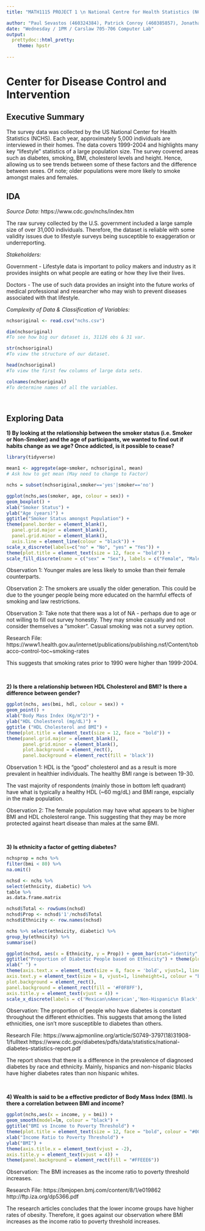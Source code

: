 ---
title: "MATH1115 PROJECT 1 \n National Centre for Health Statistics (NCHS)"

author: "Paul Sevastos (460324384), Patrick Conroy (460385857), Jonathan Then (490605077)"
date: "Wednesday / 1PM / Carslaw 705-706 Computer Lab"
output:
  prettydoc::html_pretty:
    theme: hpstr
    
---

# Center for Disease Control and Intervention

## Executive Summary

The survey data was collected by the US National Center for Health Statistics (NCHS). Each year, approximately 5,000 individuals are interviewed in their homes. The data covers 1999-2004 and highlights many key "lifestyle" statistics of a large population size. The survey covered areas such as diabetes, smoking, BMI, cholesterol levels and height. Hence, allowing us to see trends between some of these factors and the difference between sexes. Of note; older populations were more likely to smoke amongst males and females.

## IDA

*Source Data:* https://www.cdc.gov/nchs/index.htm

The raw survey collected by the U.S. government included a large sample size of over 31,000 individuals. Therefore, the dataset is reliable with some validity issues due to lifestyle surveys being susceptible to exaggeration or underreporting.

*Stakeholders:*

Government - Lifestyle data is important to policy makers and industry as it provides insights on what people are eating or how they live their lives.

Doctors - The use of such data provides an insight into the future works of medical professional and researcher who may wish to prevent diseases associated with that lifestyle.

*Complexity of Data & Classification of Variables:*
```{r, results="hide"}
nchsoriginal <- read.csv("nchs.csv")

dim(nchsoriginal)
#To see how big our dataset is, 31126 obs & 31 var.

str(nchsoriginal)
#To view the structure of our dataset.

head(nchsoriginal)
#To view the first few columns of large data sets.

colnames(nchsoriginal)
#To determine names of all the variables.
```

<br>

## Exploring Data

**1) By looking at the relationship between the smoker status (i.e. Smoker or Non-Smoker) and the age of participants, we wanted to find out if habits change as we age? Once addicted, is it possible to cease?**

```{r, echo=FALSE, message=FALSE, warning=FALSE}
library(tidyverse)

mean1 <- aggregate(age~smoker, nchsoriginal, mean)
# Ask how to get mean (May need to change to Factor)

nchs = subset(nchsoriginal,smoker=='yes'|smoker=='no')

ggplot(nchs,aes(smoker, age, colour = sex)) +
geom_boxplot() +
xlab("Smoker Status") + 
ylab("Age (years)") +
ggtitle("Smoker Status amongst Population") +
theme(panel.border = element_blank(),
  panel.grid.major = element_blank(),
  panel.grid.minor = element_blank(), 
  axis.line = element_line(colour = "black")) +
scale_x_discrete(labels=c("no" = "No", "yes" = "Yes")) +
theme(plot.title = element_text(size = 12, face = "bold")) +
scale_fill_discrete(name = c("sex" = "Sex"), labels = c("Female", "Male"))
```

Observation 1: Younger males are less likely to smoke than their female counterparts.

Observation 2: The smokers are usually the older generation. This could be due to the younger people being more educated on the harmful effects of smoking and law restrictions.

Observation 3: Take note that there was a lot of NA - perhaps due to age or not willing to fill out survey honestly. They may smoke casually and not consider themselves a "smoker". Casual smoking was not a survey option.

Research File: https://www1.health.gov.au/internet/publications/publishing.nsf/Content/tobacco-control-toc~smoking-rates

This suggests that smoking rates prior to 1990 were higher than 1999-2004.

<br>

**2) Is there a relationship between HDL Cholesterol and BMI? Is there a difference between gender?**

```{r, echo=FALSE, message=FALSE, warning=FALSE}

ggplot(nchs, aes(bmi, hdl, colour = sex)) +
geom_point() +
xlab("Body Mass Index (Kg/m^2)") +
ylab("HDL Cholesterol (mg/dL)") +
ggtitle ("HDL Cholesterol and BMI") +
theme(plot.title = element_text(size = 12, face = "bold")) +
theme(panel.grid.major = element_blank(), 
      panel.grid.minor = element_blank(), 
      plot.background = element_rect(),
      panel.background = element_rect(fill = 'black'))
```

Observation 1: HDL is the "good" cholesterol and as a result is more prevalent in healthier individuals. The healthy BMI range is  between 19-30.

The vast majority of respondents (mainly those in bottom left quadrant) have what is typically a healthy HDL (~60 mg/dL) and BMI range, espcially in the male population.

Observation 2: The female population may have what appears to be higher BMI and HDL cholesterol range. This suggesting that they may be more protected against heart disease than males at the same BMI.

<br>

**3) Is ethnicity a factor of getting diabetes?**
```{r, include=FALSE}

nchsprop = nchs %>% 
filter(bmi < 80) %>%
na.omit()

nchsd <- nchs %>%
select(ethnicity, diabetic) %>%
table %>%
as.data.frame.matrix

nchsd$Total <- rowSums(nchsd)
nchsd$Prop <- nchsd$'1'/nchsd$Total
nchsd$Ethnicity <- row.names(nchsd)

nchs %>% select(ethnicity, diabetic) %>%
group_by(ethnicity) %>%
summarise()
```

```{r, echo=FALSE, message=FALSE, warning=FALSE}
ggplot(nchsd, aes(x = Ethnicity, y = Prop)) + geom_bar(stat="identity", colour = 'black', fill = "#EFDECD") +
ggtitle("Proportion of Diabetic People based on Ethnicity") + theme(plot.title = element_text(size = 12, face = "bold")) + ylab("Proportion") +
xlab(" ") +
theme(axis.text.x = element_text(size = 8, face = 'bold', vjust=1, lineheight=1, colour = "darkblue"),
axis.text.y = element_text(size = 8, vjust=1, lineheight=1, colour = "black"),
plot.background = element_rect(),
panel.background = element_rect(fill = '#F0F8FF'),
axis.title.y = element_text(vjust = 4)) +
scale_x_discrete(labels = c('Mexican\nAmerican','Non-Hispanic\n Black','Non-Hispanic\n White','Other Hispanic', 'Other/Multi'))
```

Observation: The proportion of people who have diabetes is constant throughout the different ethnicities. This suggests that among the listed ethnicities, one isn't more susceptible to diabetes than others.

Research File:
https://www.ajpmonline.org/article/S0749-3797(18)31908-1/fulltext
https://www.cdc.gov/diabetes/pdfs/data/statistics/national-diabetes-statistics-report.pdf

The report shows that there is a difference in the prevalence of diagnosed diabetes by race and ethnicity. Mainly, hispanics and non-hispanic blacks have higher diabetes rates than non hispanic whites.

<br>

**4) Wealth is said to be a effective predictor of Body Mass Index (BMI). Is there a correlation between BMI and income?**

```{r, echo=FALSE, message=FALSE, warning=FALSE}

ggplot(nchs,aes(x = income, y = bmi)) +
geom_smooth(model=lm, colour = "black") +
ggtitle("BMI vs Income to Poverty Threshold") +
theme(plot.title = element_text(size = 12, face = "bold", colour = "#000066")) +
xlab("Income Ratio to Poverty Threshold") +
ylab("BMI") +
theme(axis.title.x = element_text(vjust = -2), 
axis.title.y = element_text(vjust = 4)) +
theme(panel.background = element_rect(fill = "#FFEEE6"))
```

Observation: The BMI increases as the income ratio to poverty threshold increases.

Research File:
https://bmjopen.bmj.com/content/8/1/e019862
http://ftp.iza.org/dp5366.pdf

The research articles concludes that the lower income groups have higher rates of obesity. Therefore, it goes against our observation where BMI increases as the income ratio to poverty threshold increases.
